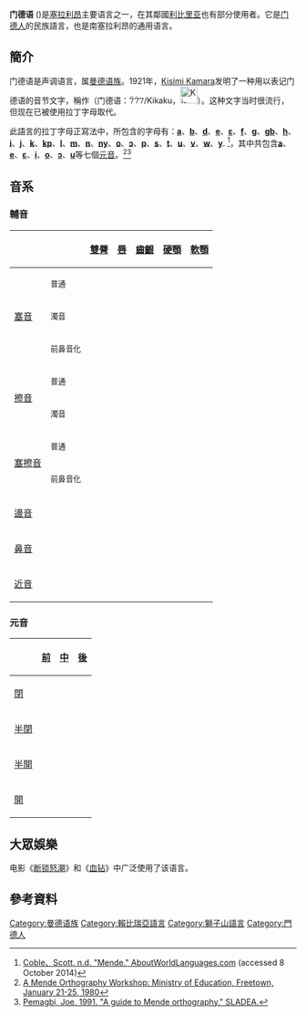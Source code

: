 {{Infobox Language
|name=门德语
|nativename={{Unicode|Mɛnde yia}} 
|states=[[塞拉利昂|塞拉利昂]]、[[利比里亚|利比里亚]]
|region=塞拉利昂中南部
|speakers=1,480,000
|script=[[拉丁字母|拉丁字母]]、[[門德基卡庫文_(Unicode區段)|門德基卡庫文]]
|familycolor=Niger-Congo
|fam1=[[尼日尔-刚果语系|尼日尔-刚果语系]] ?
|fam2=[[曼德语族|曼德语族]]
|fam3=Western Mande
|fam4=Central-Western
|fam5=Southwestern
|fam6=Mende-Loma
|fam7=Mende-Bandi
|fam8=Mende-Loko
|iso2=men
|iso3=men
}}
'''门德语''' (''{{Unicode|Mɛnde yia}}'')是[[塞拉利昂|塞拉利昂]]主要语言之一，在其鄰國[[利比里亚|利比里亚]]也有部分使用者。它是[[门德人|门德人]]的民族語言，也是南塞拉利昂的通用语言。

== 簡介 ==
门德语是声调语言，属[[曼德语族|曼德语族]]。1921年，[[Kisimi_Kamara|Kisimi Kamara]]发明了一种用以表记门德语的音节文字，稱作{{tsl|en|Mende Kikakui script|門德基卡庫文}}（门德语：𞠀𞠁𞠂/Kikaku，[[File:Ki-ka-ku.png|30px]]）。这种文字当时很流行，但现在已被使用拉丁字母取代。

此語言的拉丁字母正寫法中，所包含的字母有：'''[[a|a]]'''、'''[[b|b]]'''、'''[[d|d]]'''、'''[[e|e]]'''、'''[[ɛ|ɛ]]'''、'''[[f|f]]'''、'''[[g|g]]'''、'''[[拉丁二合字母列表#G|gb]]'''、'''[[h|h]]'''、'''[[i|i]]'''、'''[[j|j]]'''、'''[[k|k]]'''、'''[[拉丁二合字母列表#K|kp]]'''、'''[[l|l]]'''、'''[[m|m]]'''、'''[[n|n]]'''、'''[[Ny_(digraph)|ny]]'''、'''[[o|o]]'''、'''[[ɔ|ɔ]]'''、'''[[p|p]]'''、'''[[s|s]]'''、'''[[t|t]]'''、'''[[u|u]]'''、'''[[v|v]]'''、'''[[w|w]]'''、'''[[y|y]]'''. <ref>[http://aboutworldlanguages.com/mende Coble、Scott. n.d. "Mende." AboutWorldLanguages.com] {{Wayback|url=http://aboutworldlanguages.com/mende |date=20141015041139 }} (accessed 8 October 2014)</ref>，其中共包含'''[[a|a]]'''、'''[[e|e]]'''、'''[[ɛ|ɛ]]'''、'''[[i|i]]'''、'''[[o|o]]'''、'''[[ɔ|ɔ]]'''、'''[[u|u]]'''等七個[[元音|元音]]。<ref>[https://books.google.com/books?id=a1AHAQAAIAAJ A Mende Orthography Workshop: Ministry of Education, Freetown, January 21-25, 1980]</ref><ref>[https://books.google.com/books?id=fFK5AAAAIAAJ Pemagbi, Joe. 1991. "A guide to Mende orthography." SLADEA.]</ref>

== 音系 ==

=== 輔音 ===
{| class="wikitable"
! colspan="2" |
![[雙脣音|雙脣]]
![[唇音|唇]]
![[齒齦音|齒齦]]
![[硬顎音|硬顎]]
![[軟顎音|軟顎]]
![[聲門音|聲門]]
|- align="center"
! rowspan="3" |[[塞音|塞音]]
!<small>普通</small>
|{{IPA link|p}}
|
|{{IPA link|t}}
|
|{{IPA link|k}}
|
|- align="center"
!<small>濁音</small>
|{{IPA link|b}}
|
|{{IPA link|d}}
|
|{{IPA link|ɡ}}
|
|- align="center"
!<small>前鼻音化</small>
|{{IPA|m͡b}}
|
|{{IPA|n͡d}}
|
|{{IPA|ŋ͡ɡ}}
|
|- align="center"
! rowspan="2" |[[擦音|擦音]]
!<small>普通</small>
|
|{{IPA link|f}}
|{{IPA link|s}}
|
|
|{{IPA link|h}}
|- align="center"
!<small>濁音</small>
|
|{{IPA link|v}}
|
|
|
|
|- align="center"
! rowspan="2" |[[塞擦音|塞擦音]]
!<small>普通</small>
|
|
|
|{{IPA link|d͡ʒ}}
|{{IPA link|k͡p}}
|
|- align="center"
!<small>前鼻音化</small>
|
|
|
|{{IPA|nd͡ʒ}}
|{{IPA link|ɡ͡b}}
|
|- align="center"
! colspan="2" |[[邊音|邊音]] 
|
|
|{{IPA link|l}}
|
|
|
|- align="center"
! colspan="2" |[[鼻音_(辅音)|鼻音]]
|{{IPA link|m}}
|
|{{IPA link|n}}
|{{IPA link|ɲ}}
|{{IPA link|ŋ}}
|
|- align="center"
! colspan="2" |[[近音|近音]]
|{{IPA link|w}}
|
|
|{{IPA link|j}}
|
|
|}

=== 元音 ===
{| class="wikitable"
!
![[前元音|前]]
![[中元音|中]]
![[後元音|後]]
|- align="center"
![[閉元音|閉]]
|{{IPA link|i}}
|
|{{IPA link|u}}
|- align="center"
![[半閉元音|半閉]]
|{{IPA link|e}}
|
|{{IPA link|o}}
|- align="center"
![[半開元音|半開]]
|{{IPA link|ɛ}}
|
|{{IPA link|ɔ}}
|- align="center"
![[開元音|開]]
|
|{{IPA link|a}}
|
|}

== 大眾娛樂 ==
电影《[[勇者無懼_(電影)|断锁怒潮]]》和《[[血鑽_(電影)|血钻]]》中广泛使用了该语言。

== 參考資料 ==
{{reflist}}


{{Authority control}}
[[Category:曼德语族|Category:曼德语族]]
[[Category:賴比瑞亞語言|Category:賴比瑞亞語言]]
[[Category:獅子山語言|Category:獅子山語言]]
[[Category:門德人|Category:門德人]]